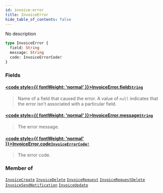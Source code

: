 ```yaml
---
id: invoice-error
title: InvoiceError
hide_table_of_contents: false
---
```








No description

```graphql
type InvoiceError {
  field: String
  message: String
  code: InvoiceErrorCode!
}
```


### Fields

#### [<code style={{ fontWeight: 'normal' }}>InvoiceError.<b>field</b></code>](#)<Bullet />[`String`](../../../developer/api-reference/scalars/string) <Badge class="secondary" text="scalar"/>
> Name of a field that caused the error. A value of `null` indicates that the error isn't associated with a particular field.
> 

#### [<code style={{ fontWeight: 'normal' }}>InvoiceError.<b>message</b></code>](#)<Bullet />[`String`](../../../developer/api-reference/scalars/string) <Badge class="secondary" text="scalar"/>
> The error message.
> 

#### [<code style={{ fontWeight: 'normal' }}>InvoiceError.<b>code</b></code>](#)<Bullet />[`InvoiceErrorCode!`](../../../developer/api-reference/enums/invoice-error-code) <Badge class="secondary" text="non-null"/> <Badge class="secondary" text="enum"/>
> The error code.
> 



### Member of

[`InvoiceCreate`](../../../developer/api-reference/objects/invoice-create)  <Badge class="secondary" text="object"/><Bullet />[`InvoiceDelete`](../../../developer/api-reference/objects/invoice-delete)  <Badge class="secondary" text="object"/><Bullet />[`InvoiceRequest`](../../../developer/api-reference/objects/invoice-request)  <Badge class="secondary" text="object"/><Bullet />[`InvoiceRequestDelete`](../../../developer/api-reference/objects/invoice-request-delete)  <Badge class="secondary" text="object"/><Bullet />[`InvoiceSendNotification`](../../../developer/api-reference/objects/invoice-send-notification)  <Badge class="secondary" text="object"/><Bullet />[`InvoiceUpdate`](../../../developer/api-reference/objects/invoice-update)  <Badge class="secondary" text="object"/>



